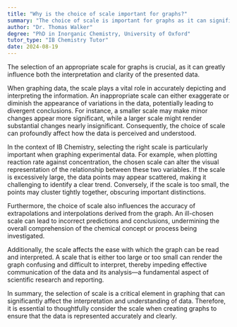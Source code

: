 ```yaml
---
title: "Why is the choice of scale important for graphs?"
summary: "The choice of scale is important for graphs as it can significantly impact the interpretation and clarity of the data presented."
author: "Dr. Thomas Walker"
degree: "PhD in Inorganic Chemistry, University of Oxford"
tutor_type: "IB Chemistry Tutor"
date: 2024-08-19
---
```


The selection of an appropriate scale for graphs is crucial, as it can greatly influence both the interpretation and clarity of the presented data.

When graphing data, the scale plays a vital role in accurately depicting and interpreting the information. An inappropriate scale can either exaggerate or diminish the appearance of variations in the data, potentially leading to divergent conclusions. For instance, a smaller scale may make minor changes appear more significant, while a larger scale might render substantial changes nearly insignificant. Consequently, the choice of scale can profoundly affect how the data is perceived and understood.

In the context of IB Chemistry, selecting the right scale is particularly important when graphing experimental data. For example, when plotting reaction rate against concentration, the chosen scale can alter the visual representation of the relationship between these two variables. If the scale is excessively large, the data points may appear scattered, making it challenging to identify a clear trend. Conversely, if the scale is too small, the points may cluster tightly together, obscuring important distinctions.

Furthermore, the choice of scale also influences the accuracy of extrapolations and interpolations derived from the graph. An ill-chosen scale can lead to incorrect predictions and conclusions, undermining the overall comprehension of the chemical concept or process being investigated.

Additionally, the scale affects the ease with which the graph can be read and interpreted. A scale that is either too large or too small can render the graph confusing and difficult to interpret, thereby impeding effective communication of the data and its analysis—a fundamental aspect of scientific research and reporting.

In summary, the selection of scale is a critical element in graphing that can significantly affect the interpretation and understanding of data. Therefore, it is essential to thoughtfully consider the scale when creating graphs to ensure that the data is represented accurately and clearly.
    